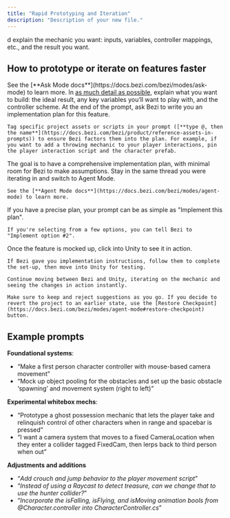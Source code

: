 ```yaml
---
title: "Rapid Prototyping and Iteration"
description: "Description of your new file."
---
```


d explain the mechanic you want: inputs, variables, controller mappings, etc., and the result you want.

## **How to prototype or iterate on features faster**

<Steps>
  <Step title="Enter Ask Mode">
    See the [**Ask Mode docs**](https://docs.bezi.com/bezi/modes/ask-mode) to learn more.
  </Step>
  <Step title="Ask Bezi to write you an implementation plan">
    In <u>as much detail as possible</u>, explain what you want to build: the ideal result, any key variables you’ll want to play with, and the controller scheme. At the end of the prompt, ask Bezi to write you an implementation plan for this feature.

    Tag specific project assets or scripts in your prompt ([**type @, then the name**](https://docs.bezi.com/bezi/product/reference-assets-in-prompts)) to ensure Bezi factors them into the plan. For example, if you want to add a throwing mechanic to your player interactions, pin the player interaction script and the character prefab.
  </Step>
  <Step title="Iterate on the implementation plan until it’s set">
    The goal is to have a comprehensive implementation plan, with minimal room for Bezi to make assumptions.
  </Step>
  <Step title="Enter Agent Mode">
    Stay in the same thread you were iterating in and switch to Agent Mode.

    See the [**Agent Mode docs**](https://docs.bezi.com/bezi/modes/agent-mode) to learn more.
  </Step>
  <Step title="Tell Bezi to implement your feature">
    If you have a precise plan, your prompt can be as simple as "Implement this plan".

    If you're selecting from a few options, you can tell Bezi to "Implement option #2".
  </Step>
  <Step title="Test and iterate">
    Once the feature is mocked up, click into Unity to see it in action.

    If Bezi gave you implementation instructions, follow them to complete the set-up, then move into Unity for testing.

    Continue moving between Bezi and Unity, iterating on the mechanic and seeing the changes in action instantly.

    Make sure to keep and reject suggestions as you go. If you decide to revert the project to an earlier state, use the [Restore Checkpoint](https://docs.bezi.com/bezi/modes/agent-mode#restore-checkpoint) button.
  </Step>
</Steps>

## Example prompts

**Foundational systems**:

- “Make a first person character controller with mouse-based camera movement”
- “Mock up object pooling for the obstacles and set up the basic obstacle ‘spawning’ and movement system (right to left)”

**Experimental whitebox mechs**:

- “Prototype a ghost possession mechanic that lets the player take and relinquish control of other characters when in range and spacebar is pressed”
- “I want a camera system that moves to a fixed CameraLocation when they enter a collider tagged FixedCam, then lerps back to third person when out”

**Adjustments and additions**

- “_Add crouch and jump behavior to the player movement script_”
- “_Instead of using a Raycast to detect treasure, can we change that to use the hunter collider?_”
- “_Incorporate the isFalling, isFlying, and isMoving animation bools from @Character.controller into CharacterController.cs_”